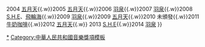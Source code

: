 {{Navbox
|name  = 音樂風雲榜最佳流行樂團及組合
|title = [[音樂風雲榜]]最佳流行樂團及組合
|titlestyle = background: #FFA500
|list1 = 2003 [[S.H.E]]{{.w}}2004 [[五月天]]{{.w}}2005 [[五月天]]{{.w}}2006 [[羽泉]]{{.w}}2007 [[羽泉]]{{.w}}2008 [[S.H.E]]、[[飛輪海]]{{.w}}2009 [[羽泉]]{{.w}}2009 [[五月天]]{{.w}}2010 未頒發{{.w}}2011 [[牛奶咖啡 (團體)|牛奶咖啡]]{{.w}}2012 [[五月天]]{{.w}} 2013 [[S.H.E]]{{.w}}2014 [[羽泉]]
}}
<noinclude>
[[Category:音樂風雲榜|*]]
[[Category:中華人民共和國音樂獎項模板]]
</noinclude>